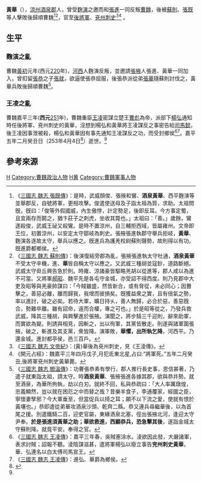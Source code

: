 '''黃華'''（{{bd|？||253年|4月4日|catIdx=S}}），[[涼州|涼州]][[酒泉郡|酒泉郡]]人，曾受[[麴演|麴演]]之邀而和[[張進|張進]]一同反叛[[曹魏|曹魏]]，後被[[蘇則|蘇則]]、[[張既|張既]]等人擊敗後歸順曹魏<ref>《[[s:三國志/卷15|三國志 魏志 張既傳]]》：是時，武威顏俊、張掖和鸞、'''酒泉黃華'''、西平麴演等並舉郡反，自號將軍，更相攻擊。俊遣使送母及子詣太祖為質，求助。太祖問旣，旣曰：「俊等外假國威，內生傲悖，計定勢足，後即反耳。今方事定蜀，且宜兩存而鬬之，猶卞莊子之刺虎，坐收其斃也。」太祖曰：「善。」歲餘，鸞遂殺俊，武威王祕又殺鸞。是時不置涼州，自三輔拒西域，皆屬雍州。文帝即王位，初置涼州，以安定太守鄒岐為刺史。張掖張進執郡守舉兵拒岐，'''黃華'''、麴演各逐故太守，舉兵以應之。旣進兵為護羌校尉蘇則聲勢，故則得以有功。旣進爵都鄉侯。</ref><ref>《[[s:三國志/卷16|三國志 魏志 蘇則傳]]》：後演復結旁郡為亂，張掖張進執太守杜通，'''酒泉黃華'''不受太守辛機，進、'''華'''皆自稱太守以應之。又武威三種胡並寇鈔，道路斷絕。武威太守毌丘興告急於則。時雍、涼諸豪皆驅略羌胡以從進等，郡人咸以為進不可當。又將軍[[郝昭|郝昭]]、魏平先是各屯守金城，亦受詔不得西度。則乃見郡中大吏及昭等與羌豪帥謀曰：「今賊雖盛，然皆新合，或有脅從，未必同心；因釁擊之，善惡必離，離而歸我，我增而彼損矣。旣獲益衆之實，且有倍氣之勢，率以進討，破之必矣。若待大軍，曠日持乆，善人無歸，必合於惡，善惡旣合，勢難卒離。雖有詔命，違而合權，專之可也。」於是昭等從之，乃發兵救武威，降其三種胡，與興擊進於張掖。演聞之，將步騎三千迎則，辭來助軍，而實欲為變。則誘與相見，因斬之，出以徇軍，其黨皆散走。則遂與諸軍圍張掖，破之，斬進及其支黨，衆皆降。演軍敗，'''華懼，出所執乞降'''，河西平。乃還金城。進封都亭侯，邑三百戶。</ref>，官至[[後將軍|後將軍]]、[[兗州|兗州]][[刺史|刺史]]<ref>《[[s:三國志/卷2|三國志 魏志 文帝紀]]》：(黃)華後為兗州刺史，見《王淩傳》。</ref><ref name=卒日>《開元占經》：魏嘉平三年四月戊子,月犯氐東北星,占曰:“將軍死。”五年二月癸丑,後將軍兗州刺史黃華薨。</ref>
。
==生平==
===麴演之亂===
曹魏[[黃初|黃初]]元年(西元[[220|220]]年)，[[河西|河西]]人麴演反叛，並邀請[[張掖|張掖]]人張進、黃華一同加入，曾扣留[[張恭|張恭]]之子[[張就|張就]]，欲逼使張恭屈服，後張恭派從弟[[張華|張華]]隨蘇則討伐之，黃華兵敗後歸順曹魏<ref>《[[s:三國志/卷18|三國志 魏志 閻溫傳]]》：功曹張恭素有學行，郡人推行長史事，恩信甚著，乃遣子就東詣太祖，請太守。時'''酒泉黃華'''、張掖張進各據其郡，欲與恭并勢。就至酒泉，為華所拘執，劫以白刃。就終不回，私與恭疏曰：「大人率厲燉煌，忠義顯然，豈以就在困厄之中而替之哉？昔樂羊食子，李通覆家，經國之臣，寧懷妻孥邪？今大軍垂至，但當促兵以掎之耳；願不以下流之愛，使就有恨於黃壤也。」恭即遣從弟華攻酒泉沙頭、乾齊二縣。恭又連兵尋繼華後，以為首尾之援。別遣鐵騎二百，迎吏官屬，東緣酒泉北塞，徑出張掖北河，逢迎太守尹奉。'''於是張進須黃華之助；華欲救進，西顧恭兵，恐急擊其後'''，遂詣金城太守蘇則降。就竟平安。奉得之官。</ref>。
===王凌之亂===
曹魏嘉平三年('''西元'''[[251|251]]年)，曹魏重臣[[王凌_(三国)|王凌]]密謀立楚王[[曹彪|曹彪]]為帝，派部下[[楊弘(曹魏)|楊弘]]通知時任後將軍、兗州刺史的黃華，沒想到楊弘和黃華將王凌謀反之事密告給[[司馬懿|司馬懿]]，後王凌因事泄被殺，楊弘和黃華因有事先通知王凌謀反之功，而受封鄉侯<ref>《[[s:三國志/卷28|三國志 魏志 王凌傳]]》：嘉平三年春，吳賊塞涂水。淩欲因此發，大嚴諸軍，表求討賊；詔報不聽。淩陰謀滋甚，遣將軍楊弘以廢立事告'''兖州刺史黃華'''，華、弘連名以白太傅司馬宣王。</ref><ref>《[[s:三國志/卷28|三國志 魏志 王凌傳]]》：進弘、華爵為鄉侯。</ref>。嘉平五年二月癸丑日（253年4月4日<ref>{{Cite web |url=http://sinocal.sinica.edu.tw/ |title=兩千年中西曆換算 |accessdate=2020-09-23 |archive-date=2017-08-11 |archive-url=https://web.archive.org/web/20170811161733/http://sinocal.sinica.edu.tw/ |dead-url=yes }}</ref>）逝世。<ref name=卒日/>

==參考來源==


[[Category:黃姓|H]]
[[Category:曹魏政治人物|Category:曹魏政治人物]]
[[Category:曹魏刺史|H黄]]
[[Category:曹魏軍事人物|Category:曹魏軍事人物]]